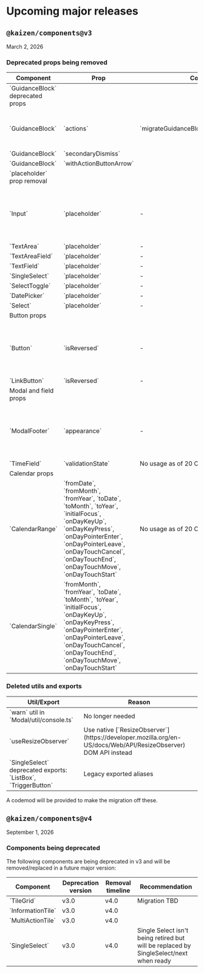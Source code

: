 
<Meta title="Releases/Upcoming major releases" />

# Upcoming major releases

## `@kaizen/components@v3`

March 2, 2026

### Deprecated props being removed

<table>
  <thead>
    <tr>
      <th>Component</th>
      <th>Prop</th>
      <th>Codemod</th>
      <th>Reason/Migration guide</th>
    </tr>
  </thead>
  <tbody>
    <tr>
      <td colSpan={4}>`GuidanceBlock` deprecated props</td>
    </tr>
    <tr>
      <td>`GuidanceBlock`</td>
      <td>`actions`</td>
      <td rowSpan={3}>`migrateGuidanceBlockActionsToActionsSlot`</td>
      <td rowSpan={3}>
        Deprecated in v1 - [Migration
        guide](/?path=/docs/components-guidanceblock-migration-guide--docs)
      </td>
    </tr>
    <tr>
      <td>`GuidanceBlock`</td>
      <td>`secondaryDismiss`</td>
    </tr>
    <tr>
      <td>`GuidanceBlock`</td>
      <td>`withActionButtonArrow`</td>
    </tr>
    <tr>
      <td colSpan={4}>`placeholder` prop removal</td>
    </tr>
    <tr>
      <td>`Input`</td>
      <td>`placeholder`</td>
      <td>-</td>
      <td rowSpan={8}>
        Use of placeholder text goes against our a11y standards. Use the `labelText` prop to provide
        a concise name, and the `description` prop for any help text.
      </td>
    </tr>
    <tr>
      <td>`TextArea`</td>
      <td>`placeholder`</td>
      <td>-</td>
    </tr>
    <tr>
      <td>`TextAreaField`</td>
      <td>`placeholder`</td>
      <td>-</td>
    </tr>
    <tr>
      <td>`TextField`</td>
      <td>`placeholder`</td>
      <td>-</td>
    </tr>
    <tr>
      <td>`SingleSelect`</td>
      <td>`placeholder`</td>
      <td>-</td>
    </tr>
    <tr>
      <td>`SelectToggle`</td>
      <td>`placeholder`</td>
      <td>-</td>
    </tr>
    <tr>
      <td>`DatePicker`</td>
      <td>`placeholder`</td>
      <td>-</td>
    </tr>
    <tr>
      <td>`Select`</td>
      <td>`placeholder`</td>
      <td>-</td>
    </tr>
    <tr>
      <td colSpan={4}>Button props</td>
    </tr>
    <tr>
      <td>`Button`</td>
      <td>`isReversed`</td>
      <td>-</td>
      <td rowSpan={2}>
        Use the ReversedColors Provider instead. This is here to support gradual migration to the
        ReversedColors Provider and will take precedence if a value is provided.
      </td>
    </tr>
    <tr>
      <td>`LinkButton`</td>
      <td>`isReversed`</td>
      <td>-</td>
    </tr>
    <tr>
      <td colSpan={4}>Modal and field props</td>
    </tr>
    <tr>
      <td>`ModalFooter`</td>
      <td>`appearance`</td>
      <td>-</td>
      <td>
        We are no longer supporting different appearances for ModalFooter, instead there will only
        be a single default appearance set by the Button.
      </td>
    </tr>
    <tr>
      <td>`TimeField`</td>
      <td>`validationState`</td>
      <td>No usage as of 20 Oct 2025</td>
      <td>Remove usage</td>
    </tr>
    <tr>
      <td colSpan={4}>Calendar props</td>
    </tr>
    <tr>
      <td>`CalendarRange`</td>
      <td>
        `fromDate`, `fromMonth`, `fromYear`, `toDate`, `toMonth`, `toYear`, `initialFocus`,
        `onDayKeyUp`, `onDayKeyPress`, `onDayPointerEnter`, `onDayPointerLeave`, `onDayTouchCancel`,
        `onDayTouchEnd`, `onDayTouchMove`, `onDayTouchStart`
      </td>
      <td rowSpan={2}>No usage as of 20 Oct 2025</td>
      <td rowSpan={2}>React Day Picker has had these props deprecated</td>
    </tr>
    <tr>
      <td>`CalendarSingle`</td>
      <td>
        `fromMonth`, `fromYear`, `toDate`, `toMonth`, `toYear`, `initialFocus`, `onDayKeyUp`,
        `onDayKeyPress`, `onDayPointerEnter`, `onDayPointerLeave`, `onDayTouchCancel`,
        `onDayTouchEnd`, `onDayTouchMove`, `onDayTouchStart`
      </td>
    </tr>
  </tbody>
</table>

### Deleted utils and exports

<table>
  <thead>
    <tr>
      <th>Util/Export</th>
      <th>Reason</th>
    </tr>
  </thead>
  <tbody>
    <tr>
      <td>`warn` util in `Modal/util/console.ts`</td>
      <td>No longer needed</td>
    </tr>
    <tr>
      <td>`useResizeObserver`</td>
      <td>
        Use native
        [`ResizeObserver`](https://developer.mozilla.org/en-US/docs/Web/API/ResizeObserver) DOM API
        instead
      </td>
    </tr>
    <tr>
      <td>`SingleSelect` deprecated exports: `ListBox`, `TriggerButton`</td>
      <td>Legacy exported aliases</td>
    </tr>
  </tbody>
</table>

A codemod will be provided to make the migration off these.

## `@kaizen/components@v4`

September 1, 2026

### Components being deprecated

The following components are being deprecated in v3 and will be removed/replaced in a future major version:

<table>
  <thead>
    <tr>
      <th>Component</th>
      <th>Deprecation version</th>
      <th>Removal timeline</th>
      <th>Recommendation</th>
    </tr>
  </thead>
  <tbody>
    <tr>
      <td>`TileGrid`</td>
      <td>v3.0</td>
      <td>v4.0</td>
      <td rowSpan={3}>Migration TBD</td>
    </tr>
    <tr>
      <td>`InformationTile`</td>
      <td>v3.0</td>
      <td>v4.0</td>
    </tr>
    <tr>
      <td>`MultiActionTile`</td>
      <td>v3.0</td>
      <td>v4.0</td>
    </tr>
    <tr>
      <td>`SingleSelect`</td>
      <td>v3.0</td>
      <td>v4.0</td>
      <td>
        Single Select isn't being retired but will be replaced by SingleSelect/next when ready
      </td>
    </tr>
  </tbody>
</table>
